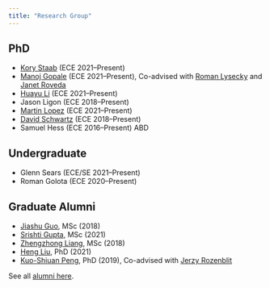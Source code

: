 ```yaml
---
title: "Research Group"
---
```



## PhD 
- [Kory Staab](https://www.linkedin.com/in/kory-staab-ab54b8179/) (ECE 2021--Present)
- [Manoj Gopale](https://www.linkedin.com/in/manoj-gopale/) (ECE 2021--Present), Co-advised with [Roman Lysecky](https://uweb.engr.arizona.edu/~rlysecky/) and [Janet Roveda](https://ece.engineering.arizona.edu/faculty-staff/faculty/janet-meiling-roveda) 
- [Huayu Li](https://www.researchgate.net/profile/Huayu-Li-3) (ECE 2021--Present)
- Jason Ligon (ECE 2018--Present)
- [Martin Lopez](https://www.linkedin.com/in/martin-manuel-lopez-94725442/) (ECE 2021--Present)
- [David Schwartz](https://uweb.engr.arizona.edu/~dmschwar/){target="_blank"} (ECE 2018--Present)
- Samuel Hess (ECE 2016--Present) ABD


## Undergraduate
- Glenn Sears (ECE/SE 2021--Present)
- Roman Golota (ECE 2020--Present)


## Graduate Alumni 

- [Jiashu Guo](https://www.linkedin.com/in/jiashu-guo/){target="_blank"}, MSc (2018)
- [Srishti Gupta](https://www.linkedin.com/in/srishtigupta01/){target="_blank"}, MSc (2021)
- [Zhengzhong Liang](https://www.linkedin.com/in/zhengzhong-liang-095810137/){target="_blank"}, MSc (2018)
- [Heng Liu](https://www.linkedin.com/in/lh5712/){target="_blank"}, PhD (2021)
- [Kuo-Shiuan Peng](https://www.linkedin.com/in/kuo-shiuan-peng-24360567/){target="_blank"}, PhD (2019), Co-advised with [Jerzy Rozenblit](https://ece.engineering.arizona.edu/faculty-staff/faculty/jerzy-w-rozenblit)

See all [alumni here](http://gditzler.github.io/alumni.html). 

